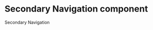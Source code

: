
<Meta
  title="Newskit/Secondary Navigatiom"
  component={SecondaryNav}
/>

# Secondary Navigation component

Secondary Navigation

<Canvas>
  <Story name="Secondary Navigatiom">
    <ThemeProvider theme={TimesWebLightTheme}>
         <SecondaryNav data={mainMenuItems} />
    </ThemeProvider>
  </Story>
</Canvas>